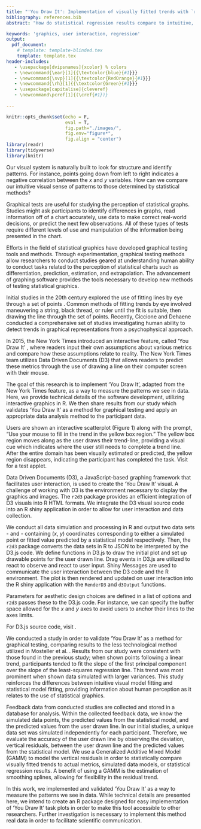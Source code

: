 ```yaml
---
title: "'You Draw It': Implementation of visually fitted trends with `r2d3`"
bibliography: references.bib
abstract: "How do statistical regression results compare to intuitive, visually fitted results? Fitting lines by eye through a set of points has been explored since the 20th century. Common methods of fitting trends by eye involve maneuvering a string, black thread, or ruler until the fit is suitable, then drawing the line through the set of points. In 2015, the New York Times introduced an interactive feature, called 'You Draw It,' where readers are asked to input their own assumptions about various metrics and compare how these assumptions relate to reality. This research is intended to implement 'You Draw It', adapted from the New York Times, as a way to measure the patterns we see in data."

keywords: 'graphics, user interaction, regression'
output: 
  pdf_document:
    # template: template-blinded.tex
    template: template.tex
header-includes:
   - \usepackage[dvipsnames]{xcolor} % colors
   - \newcommand{\ear}[1]{{\textcolor{blue}{#1}}}
   - \newcommand{\svp}[1]{{\textcolor{RedOrange}{#1}}}
   - \newcommand{\rh}[1]{{\textcolor{Green}{#1}}}
   - \usepackage[capitalise]{cleveref}
   - \newcommand\pcref[1]{(\cref{#1})}
   
---
```


```r
knitr::opts_chunk$set(echo = F, 
                      eval = T, 
                      fig.path="./images/", 
                      fig.env="figure*", 
                      fig.align = "center")
library(readr)
library(tidyverse)
library(knitr)
```

\section{Introduction}

Our visual system is naturally built to look for structure and identify patterns. For instance, points going down from left to right indicates a negative correlation between the $x$ and $y$ variables. How can we compare our intuitive visual sense of patterns to those determined by statistical methods?

\subsection{Testing Statistical Graphics}

Graphical tests are useful for studying the perception of statistical graphs. Studies might ask participants to identify differences in graphs, read information off of a chart accurately, use data to make correct real-world decisions, or predict the next few observations. All of these types of tests require different levels of use and manipulation of the information being presented in the chart.

Efforts in the field of statistical graphics have developed graphical testing tools and methods. Through experimentation, graphical testing methods allow researchers to conduct studies geared at understanding human ability to conduct tasks related to the perception of statistical charts such as differentiation, prediction, estimation, and extrapolation. The advancement of graphing software provides the tools necessary to develop new methods of testing statistical graphics.

\subsection{Fitting Trends by Eye}
Initial studies in the 20th century explored the use of fitting lines by eye through a set of points \cite{finney1951subjective,mosteller1981eye}. Common methods of fitting trends by eye involved maneuvering a string, black thread, or ruler until the fit is suitable, then drawing the line through the set of points. Recently, Ciccione and Dehaene \shortcite{ciccione2021can} conducted a comprehensive set of studies investigating human ability to detect trends in graphical representations from a psychophysical approach.

In 2015, the New York Times introduced an interactive feature, called 'You Draw It' \cite{aisch2015you}, where readers input their own assumptions about various metrics and compare how these assumptions relate to reality. The New York Times team utilizes Data Driven Documents (D3) that allows readers to predict these metrics through the use of drawing a line on their computer screen with their mouse. 

\subsection{Research Objectives}
The goal of this research is to implement ‘You Draw It’, adapted from the New York Times feature, as a way to measure the patterns we see in data. Here, we provide technical details of the software development, utilizing interactive graphics in R. We then share results from our study which validates 'You Draw It' as a method for graphical testing and apply an appropriate data analysis method to the participant data.

\section{Development}

\subsection{`You Draw It' Task}

Users are shown an interactive scatterplot (Figure 1) along with the prompt, "Use your mouse to fill in the trend in the yellow box region." The yellow box region moves along as the user draws their trend-line, providing a visual cue which indicates where the user still needs to complete a trend line. After the entire domain has been visually estimated or predicted, the yellow region disappears, indicating the participant has completed the task. Visit \url{https://emily-robinson.shinyapps.io/you-draw-it-test-app/} for a test applet.

\begin{figure}[ht]
\begin{center}
\centerline{\includegraphics[width=\columnwidth]{images/ydi-stimuli}}
\caption{You Draw It' task plot as shown to user. \\ 
\textbf{left:} illustrates what user first sees with the prompt \textit{Use your mouse to fill in the trend in the yellow box region.} \\ 
\textbf{middle:} illustrates what the user sees while completing the task.\\
\textbf{right:} illustrates the users finished trend line.}
\label{you-draw-it-task-plot}
\end{center}
\end{figure}

\subsection{Source Code}

Data Driven Documents (D3), a JavaScript-based graphing framework that facilitates user interaction, is used to create the 'You Draw It' visual. A challenge of working with D3 is the environment necessary to display the graphics and images. The `r2d3` package \cite{r2d3pkg} provides an efficient integration of D3 visuals into R HTML formats. We integrate the D3 visual source code into an R shiny \cite{shinypkg} application in order to allow for user interaction and data collection.

We conduct all data simulation and processing in R and output two data sets - \textit{point data} and \textit{line data} - containing ($x$, $y$) coordinates corresponding to either a simulated point or fitted value predicted by a statistical model respectively. Then, the `r2d3` package converts the data sets in R to JSON to be interpreted by the D3.js code. We define functions in D3.js to draw the initial plot and set up drawable points for the user drawn line. Drag events in D3.js are utilized to react to observe and react to user input. Shiny Messages are used to communicate the user interaction between the D3 code and the R environment. The plot is then rendered and updated on user interaction into the R shiny application with the `RenderD3` and `d3Output` functions. 

Parameters for aesthetic design choices are defined in a list of options and `r2d3` passes these to the D3.js code. For instance, we can specify the buffer space allowed for the $x$ and $y$ axes to avoid users to anchor their lines to the axes limits. 

For D3.js source code, visit \url{https://github.com/srvanderplas/Perception-of-Log-Scales/blob/master/you-draw-it-development/you-draw-it-test-app/main.js}.

\section{Application}

\subsection{Tool Validation}

We conducted a study in order to validate 'You Draw It' as a method for graphical testing, comparing results to the less technological method utilized in Mosteller et al. \shortcite{mosteller1981eye}. Results from our study were consistent with those found in the previous study; when shown points following a linear trend, participants tended to fit the slope of the first principal component over the slope of the least-squares regression line. This trend was most prominent when shown data simulated with larger variances. This study reinforces the differences between intuitive visual model fitting and statistical model fitting, providing information about human perception as it relates to the use of statistical graphics.

\subsection{Data Analysis}

Feedback data from conducted studies are collected and stored in a database for analysis. Within the collected feedback data, we know the simulated data points, the predicted values from the statistical model, and the predicted values from the user drawn line. In our initial studies, a unique data set was simulated independently for each participant. Therefore, we evaluate the accuracy of the user drawn line by observing the deviation, vertical residuals, between the user drawn line and the predicted values from the statistical model. We use a Generalized Additive Mixed Model (GAMM) to model the vertical residuals in order to statistically compare visually fitted trends to actual metrics, simulated data models, or statistical regression results. A benefit of using a GAMM is the estimation of smoothing splines, allowing for flexibility in the residual trend.

\section{Future Work}

In this work, we implemented and validated ‘You Draw It’ as a way to measure the patterns we see in data. While technical details are presented here, we intend to create an R package designed for easy implementation of 'You Draw It' task plots in order to make this tool accessible to other researchers. Further investigation is necessary to implement this method real data in order to facilitate scientific communication.
